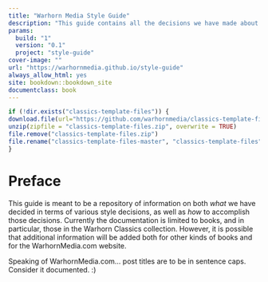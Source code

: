 ```yaml
--- 
title: "Warhorn Media Style Guide"
description: "This guide contains all the decisions we have made about style in various contexts."
params:
  build: "1"
  version: "0.1"
  project: "style-guide"
cover-image: ""
url: "https://warhornmedia.github.io/style-guide"
always_allow_html: yes
site: bookdown::bookdown_site
documentclass: book
---
```


```r
if (!dir.exists("classics-template-files")) {
download.file(url="https://github.com/warhornmedia/classics-template-files/archive/master.zip", destfile = "classics-template-files.zip")
unzip(zipfile = "classics-template-files.zip", overwrite = TRUE)
file.remove("classics-template-files.zip")
file.rename("classics-template-files-master", "classics-template-files")
}
```

# Preface {-}

This guide is meant to be a repository of information on both *what* we have decided in terms of various style decisions, as well as *how* to accomplish those decisions. Currently the documentation is limited to books, and in particular, those in the Warhorn Classics collection. However, it is possible that additional information will be added both for other kinds of books and for the WarhornMedia.com website. 

Speaking of WarhornMedia.com... post titles are to be in sentence caps. Consider it documented. :)
